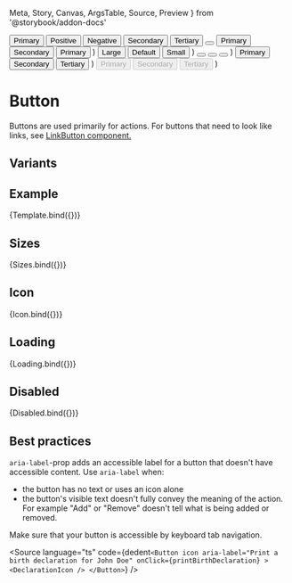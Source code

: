   Meta,
  Story,
  Canvas,
  ArgsTable,
  Source,
  Preview
} from '@storybook/addon-docs'

<Meta title="Controls / Button" component={Button} />


  <Stack wrap>
    <Button primary>Primary</Button>
    <Button positive>Positive</Button>
    <Button negative>Negative</Button>
    <Button secondary>Secondary</Button>
    <Button tertiary size="small">
      Tertiary
    </Button>
    <Button icon size="medium">
      <Activity />
    </Button>
    <Button primary>
      <Activity stroke="#ffffff" />
      Primary
    </Button>
    <Button secondary>
      <Activity stroke="#4972bb" />
      Secondary
    </Button>
    <Button tertiary size="small">
      <Activity stroke="#4972bb" />
      Primary
    </Button>
  </Stack>
)

  <Stack>
    <Button primary size="large">
      Large
    </Button>
    <Button primary size="medium">
      Default
    </Button>
    <Button primary size="small">
      Small
    </Button>
  </Stack>
)

  <Stack>
    <Button icon size="large">
      <Activity />
    </Button>
    <Button icon size="medium">
      <Activity />
    </Button>
    <Button icon size="small">
      <Activity />
    </Button>
  </Stack>
)

  <Stack>
    <Button primary loading>
      Primary
    </Button>
    <Button secondary loading>
      Secondary
    </Button>
    <Button tertiary loading>
      Tertiary
    </Button>
  </Stack>
)

  <Stack>
    <Button primary disabled>
      Primary
    </Button>
    <Button secondary disabled>
      Secondary
    </Button>
    <Button tertiary disabled>
      Tertiary
    </Button>
  </Stack>
)

# Button

Buttons are used primarily for actions. For buttons that need to look like links, see [LinkButton component.](/docs/controls-link-button--link-button-view)

## Variants

<Canvas withSource="none">
  <Story story={Variants} />
</Canvas>

## Example

<Canvas>
  <Story
    args={{
      primary: true,
      secondary: false,
      tertiary: false,
      positive: false,
      negative: false,
      size: 'medium',
      icon: false,
      disabled: false,
      loading: false
    }}
    name="Button"
  >
    {Template.bind({})}
  </Story>
</Canvas>

<ArgsTable story="Button" />

## Sizes

<Canvas>
  <Story name="Sizes">{Sizes.bind({})}</Story>
</Canvas>

## Icon

<Canvas>
  <Story name="Icon">{Icon.bind({})}</Story>
</Canvas>

## Loading

<Canvas>
  <Story name="Loading">{Loading.bind({})}</Story>
</Canvas>

## Disabled

<Canvas>
  <Story name="Disabled">{Disabled.bind({})}</Story>
</Canvas>

## Best practices

`aria-label`-prop adds an accessible label for a button that doesn't have accessible content.
Use `aria-label` when:

- the button has no text or uses an icon alone
- the button's visible text doesn't fully convey the meaning of the action. For example "Add" or "Remove" doesn't tell what is being added or removed.

Make sure that your button is accessible by keyboard tab navigation.

<Source
  language="ts"
  code={dedent`
    <Button
      icon
      aria-label="Print a birth declaration for John Doe"
      onClick={printBirthDeclaration}
    >
      <DeclarationIcon />
    </Button>
  `}
/>
